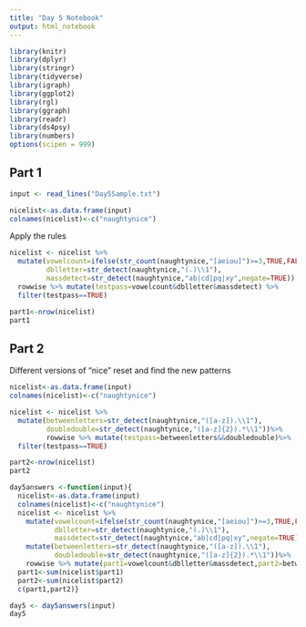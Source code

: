 ```yaml
---
title: "Day 5 Notebook"
output: html_notebook
---
```


```r
library(knitr)
library(dplyr)
library(stringr)
library(tidyverse)
library(igraph)
library(ggplot2)
library(rgl)
library(ggraph)
library(readr)
library(ds4psy)
library(numbers)
options(scipen = 999)
```


## Part 1
```r
input <- read_lines("Day5Sample.txt")

nicelist<-as.data.frame(input)
colnames(nicelist)<-c("naughtynice")
```

Apply the rules
```r
nicelist <- nicelist %>%
  mutate(vowelcount=ifelse(str_count(naughtynice,"[aeiou]")>=3,TRUE,FALSE),
         dblletter=str_detect(naughtynice,"(.)\\1"),
         massdetect=str_detect(naughtynice,"ab|cd|pq|xy",negate=TRUE)) %>%
  rowwise %>% mutate(testpass=vowelcount&dblletter&massdetect) %>%
  filter(testpass==TRUE)

part1<-nrow(nicelist)
part1
```
## Part 2

Different versions of "nice"  reset and find the new patterns
```r
nicelist<-as.data.frame(input)
colnames(nicelist)<-c("naughtynice")

nicelist <- nicelist %>%
  mutate(betweenletters=str_detect(naughtynice,"([a-z]).\\1"),
         doubledouble=str_detect(naughtynice,"([a-z]{2}).*\\1"))%>%
         rowwise %>% mutate(testpass=betweenletters&&doubledouble)%>%
  filter(testpass==TRUE)

part2<-nrow(nicelist)
part2
```

```r
day5answers <-function(input){
  nicelist<-as.data.frame(input)
  colnames(nicelist)<-c("naughtynice")
  nicelist <- nicelist %>%
    mutate(vowelcount=ifelse(str_count(naughtynice,"[aeiou]")>=3,TRUE,FALSE),
           dblletter=str_detect(naughtynice,"(.)\\1"),
           massdetect=str_detect(naughtynice,"ab|cd|pq|xy",negate=TRUE)) %>%
    mutate(betweenletters=str_detect(naughtynice,"([a-z]).\\1"),
           doubledouble=str_detect(naughtynice,"([a-z]{2}).*\\1"))%>%
    rowwise %>% mutate(part1=vowelcount&dblletter&massdetect,part2=betweenletters&&doubledouble)
  part1<-sum(nicelist$part1)
  part2<-sum(nicelist$part2)
  c(part1,part2)}

```

```r
day5 <- day5answers(input)
day5
```